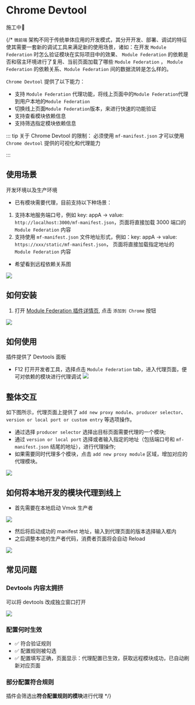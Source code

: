 # Chrome Devtool

施工中🚧

{/\*
`微前端` 架构不同于传统单体应用的开发模式，其分开开发、部署、调试的特征使其需要一套新的调试工具来满足新的使用场景，诸如：在开发 `Module Federation` 时怎么验证模块在实际项目中的效果、 `Module Federation` 的依赖是否和宿主环境进行了复用、当前页面加载了哪些 `Module Federation` ， `Module Federation` 的依赖关系、`Module Federation` 间的数据流转是怎么样的。

`Chrome Devtool` 提供了以下能力：

- 支持 `Module Federation` 代理功能，将线上页面中的`Module Federation`代理到用户本地的`Module Federation`
- 切换线上页面`Module Federation`版本，来进行快速的功能验证
- 支持查看模块依赖信息
- 支持筛选指定模块依赖信息

::: tip 关于 Chrome Devtool 的限制：
必须使用 `mf-manifest.json` 才可以使用 `Chrome devtool` 提供的可视化和代理能力

:::

## 使用场景

开发环境以及生产环境

- 已有模块需要代理，目前支持以下种场景：

1. 支持本地服务端口号，例如 key: appA -> value: `http://localhost:3000/mf-manifest.json`，页面将直接加载 3000 端口的 `Module Federation` 内容
2. 支持使用 `mf-manifest.json` 文件地址形式，例如：key: appA -> value: `https://xxx/static/mf-manifest.json`， 页面将直接加载指定地址的 `Module Federation` 内容

- 希望看到远程依赖关系图

![](@public/guide/chrome-devtools/features.png)

## 如何安装

1. 打开 [Module Federation 插件详情页](https://chromewebstore.google.com/detail/module-federation-live-re/likboddddbpaicmnhpddhhjeclggkejj?hl=zh-CN&utm_source=ext_sidebar), 点击 `添加到 Chrome` 按钮

![](@public/guide/chrome-devtools/chrome-store-add-devtool.png)

## 如何使用

插件提供了 Devtools 面板

- F12 打开开发者工具，选择点击 `Module Federation` tab，进入代理页面，便可对依赖的模块进行代理调试
  ![](@public/guide/chrome-devtools/open-devtools.png)

## 整体交互

如下图所示，代理页面上提供了 `add new proxy module`、`producer selector`、 `version or local port or custom entry` 等选项操作。

- 通过选择 `producer selector` 选择出目标页面需要代理的一个模块;
- 通过 `version or local port` 选择或者输入指定的地址（包括端口号和 `mf-manifest.json` 结尾的地址），进行代理操作;
- 如果需要同时代理多个模块，点击 `add new proxy module` 区域，增加对应的代理模块。

![](@public/guide/chrome-devtools/opereation-guide.png)

## 如何将本地开发的模块代理到线上

- 首先需要在本地启动 Vmok 生产者

![](@public/guide/chrome-devtools/dev-to-proxy.png)

- 然后将启动成功的 manifest 地址，输入到代理页面的版本选择输入框内
- 之后调整本地的生产者代码，消费者页面将会自动 Reload

![](@public/guide/chrome-devtools/proxy-to-local.png)

## 常见问题

### Devtools 内容太拥挤

可以将 devtools 改成独立窗口打开

![](@public/guide/chrome-devtools/split-window.png)

### 配置何时生效

- ✅ 符合验证规则
- ✅ 配置规则被勾选
- ✅ 配置填写正确，页面显示：代理配置已生效，获取远程模块成功，已自动刷新对应页面

### 部分配置符合规则

插件会筛选出**符合配置规则的模块**进行代理 \*/}
